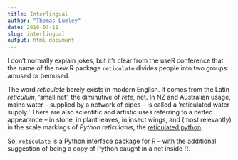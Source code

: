 ```yaml
---
title: Interlingual
author: "Thomas Lumley"
date: 2018-07-11
slug: interlingual
output: html_document
---
```


I don't normally explain jokes, but it's clear from the useR conference that the name of the new R package
`reticulate` divides people into two groups: amused or bemused. 

The word *reticulate* barely exists in modern English. It comes from the Latin *reticulum*, 
'small net', the diminutive of *rete*, net. In NZ and Australian usage, mains water -- supplied by 
a network of pipes -- is called a 'reticulated water supply.' There are also scientific and 
artistic uses referring to a netted appearance -- in stone, in plant leaves, in insect wings,
and (most relevantly) in the scale markings of *Python reticulatus*, the
[reticulated python](https://en.wikipedia.org/wiki/Reticulated_python). 

So, `reticulate` is a Python interface package for R -- with the additional suggestion of
being a copy of Python caught in a net inside R. 